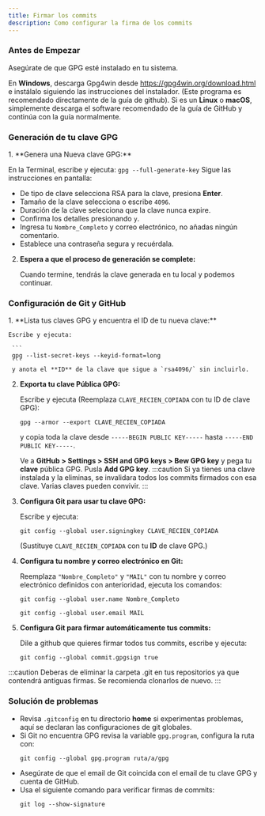 ```yaml
---
title: Firmar los commits 
description: Como configurar la firma de los commits
---
```


### Antes de Empezar

Asegúrate de que GPG esté instalado en tu sistema.

En **Windows**, descarga Gpg4win desde https://gpg4win.org/download.html e instálalo siguiendo las instrucciones del instalador. (Este programa es recomendado directamente de la guía de github). Si es un **Linux** o **macOS**, simplemente descarga el software recomendado de la guía de GitHub y continúa con la guía normalmente.

<LinkCard
title="Signing commits by github"
description="Ten a mano la guía oficial para firmar los commits desde la documentación oficial de github."
href="https://docs.github.com/en/authentication/managing-commit-signature-verification/signing-commits"/>

### Generación de tu clave GPG

<Steps>
1. **Genera una Nueva clave GPG:**

   En la Terminal, escribe y ejecuta:
     ```
     gpg --full-generate-key
     ``` 
   Sigue las instrucciones en pantalla:
   - De tipo de clave selecciona RSA para la clave, presiona **Enter**.
   - Tamaño de la clave selecciona o escribe `4096`.
   - Duración de la clave selecciona que la clave nunca expire.
   - Confirma los detalles presionando `y`.
   - Ingresa tu `Nombre_Completo` y correo electrónico, no añadas ningún comentario.
   - Establece una contraseña segura y recuérdala.

2. **Espera a que el proceso de generación se complete:**
     
     Cuando termine, tendrás la clave generada en tu local y podemos continuar.
</Steps>

### Configuración de Git y GitHub

<Steps>
1. **Lista tus claves GPG y encuentra el ID de tu nueva clave:**

    Escribe y ejecuta:

     ```
     gpg --list-secret-keys --keyid-format=long
     ```
     y anota el **ID** de la clave que sigue a `rsa4096/` sin incluirlo.

2. **Exporta tu clave Pública GPG:**

   Escribe y ejecuta (Reemplaza `CLAVE_RECIEN_COPIADA` con tu ID de clave GPG):
   ```
   gpg --armor --export CLAVE_RECIEN_COPIADA
   ```
   y copia toda la clave desde `-----BEGIN PUBLIC KEY-----` hasta `-----END PUBLIC KEY-----`.
   
   Ve a **GitHub > Settings > SSH and GPG keys > Bew GPG key** y pega tu **clave** pública GPG. Pusla  **Add GPG key**.
   :::caution
    Si ya tienes una clave instalada y la eliminas, se invalidara todos los commits
    firmados con esa clave. Varias claves pueden convivir.
   :::


3. **Configura Git para usar tu clave GPG:**

   Escribe y ejecuta: 
   ```
   git config --global user.signingkey CLAVE_RECIEN_COPIADA
   ```
   (Sustituye `CLAVE_RECIEN_COPIADA` con tu **ID** de clave GPG.)


4. **Configura tu nombre y correo electrónico en Git:**

   Reemplaza `"Nombre_Completo"` y `"MAIL"` con tu nombre y correo electrónico definidos con anterioridad, ejecuta los comandos:
    ```
    git config --global user.name Nombre_Completo
    ```
    ```
    git config --global user.email MAIL
    ``` 
5. **Configura Git para firmar automáticamente tus commits:**
   
   Dile a github que quieres firmar todos tus commits, escribe y ejecuta:
   ```
   git config --global commit.gpgsign true
   ```
</Steps>

:::caution
Deberas de eliminar la carpeta .git en tus repositorios ya que contendrá antiguas firmas. Se recomienda clonarlos de nuevo.
:::


### Solución de problemas
- Revisa `.gitconfig` en tu directorio **home** si experimentas problemas, aquí se declaran las configuraciones de git globales.
- Si Git no encuentra GPG revisa la variable `gpg.program`, configura la ruta con:  
  ```
  git config --global gpg.program ruta/a/gpg
  ```
- Asegúrate de que el email de Git coincida con el email de tu clave GPG y cuenta de GitHub.
- Usa el siguiente comando para verificar firmas de commits:
  ```
  git log --show-signature
   ```
